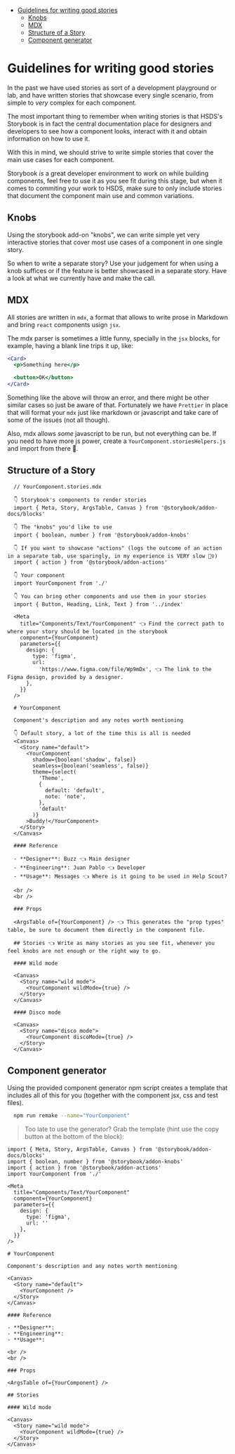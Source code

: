 
<Meta title="Welcome/4. Writing Stories" />

- [Guidelines for writing good stories](#guidelines-for-writing-good-stories)
  - [Knobs](#knobs)
  - [MDX](#mdx)
  - [Structure of a Story](#structure-of-a-story)
  - [Component generator](#component-generator)

# Guidelines for writing good stories

In the past we have used stories as sort of a development playground or lab, and have written stories that showcase every single scenario, from simple to _very_ complex for each component.

The most important thing to remember when writing stories is that HSDS's Storybook is in fact the central documentation place for designers and developers to see how a component looks, interact with it and obtain information on how to use it.

With this in mind, we should strive to write simple stories that cover the main use cases for each component.

Storybook _is_ a great developer environment to work on while building components, feel free to use it as you see fit during this stage, but when it comes to commiting your work to HSDS, make sure to only include stories that document the component main use and common variations.

## Knobs

Using the storybook add-on "knobs", we can write simple yet very interactive stories that cover most use cases of a component in one single story.

So when to write a separate story? Use your judgement for when using a knob suffices or if the feature is better showcased in a separate story. Have a look at what we currently have and make the call.

## MDX

All stories are written in `mdx`, a format that allows to write prose in Markdown and bring `react` components usign `jsx`.

The mdx parser is sometimes a little funny, specially in the `jsx` blocks, for example, having a blank line trips it up, like:

```jsx
<Card>
  <p>Something here</p>

  <button>OK</button>
</Card>
```

Something like the above will throw an error, and there might be other similar cases so just be aware of that. Fortunately we have `Prettier` in place that will format your `mdx` just like markdown or javascript and take care of some of the issues (not all though).

Also, mdx allows _some_ javascript to be run, but not everything can be. If you need to have more js power, create a `YourComponent.storiesHelpers.js` and import from there 💪.

## Structure of a Story

```
  // YourComponent.stories.mdx

  👇 Storybook's components to render stories
  import { Meta, Story, ArgsTable, Canvas } from '@storybook/addon-docs/blocks'

  👇 The "knobs" you'd like to use
  import { boolean, number } from '@storybook/addon-knobs'

  👇 If you want to showcase "actions" (logs the outcome of an action in a separate tab, use sparingly, in my experience is VERY slow 🤷‍♀️)
  import { action } from '@storybook/addon-actions'

  👇 Your component
  import YourComponent from './'

  👇 You can bring other components and use them in your stories
  import { Button, Heading, Link, Text } from '../index'

  <Meta
    title="Components/Text/YourComponent" 👈 Find the correct path to where your story should be located in the storybook
    component={YourComponent}
    parameters={{
      design: {
        type: 'figma',
        url:
          'https://www.figma.com/file/Wp9mDx', 👈 The link to the Figma design, provided by a designer.
      },
    }}
  />

  # YourComponent

  Component's description and any notes worth mentioning

  👇 Default story, a lot of the time this is all is needed
  <Canvas>
    <Story name="default">
      <YourComponent
        shadow={boolean('shadow', false)}
        seamless={boolean('seamless', false)}
        theme={select(
          'Theme',
          {
            default: 'default',
            note: 'note',
          },
          'default'
        )}
      >Buddy!</YourComponent>
    </Story>
  </Canvas>

  #### Reference

  - **Designer**: Buzz 👈 Main designer
  - **Engineering**: Juan Pablo 👈 Developer
  - **Usage**: Messages 👈 Where is it going to be used in Help Scout?

  <br />
  <br />

  ### Props

  <ArgsTable of={YourComponent} /> 👈 This generates the "prop types" table, be sure to document them directly in the component file.

  ## Stories 👈 Write as many stories as you see fit, whenever you feel knobs are not enough or the right way to go.

  #### Wild mode

  <Canvas>
    <Story name="wild mode">
      <YourComponent wildMode={true} />
    </Story>
  </Canvas>

  #### Disco mode

  <Canvas>
    <Story name="disco mode">
      <YourComponent discoMode={true} />
    </Story>
  </Canvas>
```

## Component generator

Using the provided component generator npm script creates a template that includes all of this for you (together with the component jsx, css and test files).

```bash
  npm run remake --name="YourComponent"
```

> Too late to use the generator? Grab the template (hint use the copy button at the bottom of the block):

```
import { Meta, Story, ArgsTable, Canvas } from '@storybook/addon-docs/blocks'
import { boolean, number } from '@storybook/addon-knobs'
import { action } from '@storybook/addon-actions'
import YourComponent from './'

<Meta
  title="Components/Text/YourComponent"
  component={YourComponent}
  parameters={{
    design: {
      type: 'figma',
      url: ''
    },
  }}
/>

# YourComponent

Component's description and any notes worth mentioning

<Canvas>
  <Story name="default">
    <YourComponent />
  </Story>
</Canvas>

#### Reference

- **Designer**:
- **Engineering**:
- **Usage**:

<br />
<br />

### Props

<ArgsTable of={YourComponent} />

## Stories

#### Wild mode

<Canvas>
  <Story name="wild mode">
    <YourComponent wildMode={true} />
  </Story>
</Canvas>
```
